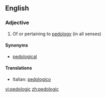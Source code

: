 ==English==

===Adjective===
{{en-adj}}

# Of or pertaining to [[pedology]] (in all senses)

====Synonyms====
*[[pedological]]

====Translations====
{{top}}
*Italian: [[pedologico]]
{{mid}}

{{bottom}}

[[vi:pedologic]]
[[zh:pedologic]]